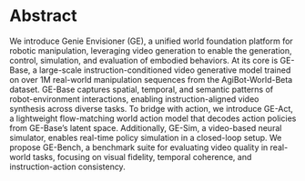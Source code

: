 # Abstract
<div style={{ textAlign: "justify" }}>
We introduce Genie Envisioner (GE), a unified world foundation platform for robotic manipulation, leveraging video generation to enable the generation, control, simulation, and evaluation of embodied behaviors. At its core is GE-Base, a large-scale instruction-conditioned video generative model trained on over 1M real-world manipulation sequences from the AgiBot-World-Beta dataset. GE-Base captures spatial, temporal, and semantic patterns of robot-environment interactions, enabling instruction-aligned video synthesis across diverse tasks. To bridge with action, we introduce GE-Act, a lightweight flow-matching world action model that decodes action policies from GE-Base’s latent space. Additionally, GE-Sim, a video-based neural simulator, enables real-time policy simulation in a closed-loop setup. We propose GE-Bench, a benchmark suite for evaluating video quality in real-world tasks, focusing on visual fidelity, temporal coherence, and instruction-action consistency. 
</div>

